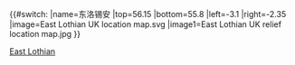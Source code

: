 {{#switch:{{{1}}}
|name=东洛锡安
|top=56.15
|bottom=55.8
|left=-3.1
|right=-2.35
|image=East Lothian UK location map.svg
|image1=East Lothian UK relief location map.jpg
}}<noinclude>
{{Location map/Info}}
[[Category:蘇格蘭地理位置圖模板|East Lothian]]

</noinclude>